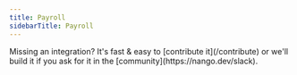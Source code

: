 ```yaml
---
title: Payroll
sidebarTitle: Payroll
---
```


<Tip>
    Missing an integration? It's fast & easy to [contribute it](/contribute) or we'll build it if you ask for it in the [community](https://nango.dev/slack).
</Tip>

<CardGroup cols={4}>
    <Card title="Deel" href="/integrations/all/deel" color="#68a063" />
    <Card title="Gusto" href="/integrations/all/gusto" color="#68a063" />
    <Card title="Payfil" href="/integrations/all/payfit" color="#68a063" />
</CardGroup>
